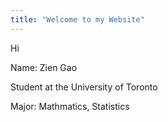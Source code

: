 ```yaml
---
title: "Welcome to my Website"
---
```


Hi

Name: Zien Gao

Student at the University of Toronto

Major: Mathmatics, Statistics
